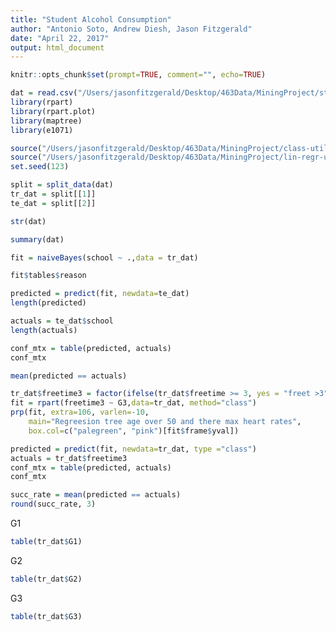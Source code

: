 ```yaml
---
title: "Student Alcohol Consumption"
author: "Antonio Soto, Andrew Diesh, Jason Fitzgerald"
date: "April 22, 2017"
output: html_document
---
```


```r
knitr::opts_chunk$set(prompt=TRUE, comment="", echo=TRUE)
```


```r
dat = read.csv("/Users/jasonfitzgerald/Desktop/463Data/MiningProject/student-por.csv", stringsAsFactors = T)
library(rpart)
library(rpart.plot)
library(maptree)
library(e1071)

source("/Users/jasonfitzgerald/Desktop/463Data/MiningProject/class-util.R")
source("/Users/jasonfitzgerald/Desktop/463Data/MiningProject/lin-regr-util.R")
set.seed(123)
```

```r
split = split_data(dat)
tr_dat = split[[1]]
te_dat = split[[2]]
```

```r
str(dat)
```


```r
summary(dat)
```

```r
fit = naiveBayes(school ~ .,data = tr_dat)
```

```r
fit$tables$reason
```

```r
predicted = predict(fit, newdata=te_dat)
length(predicted)

actuals = te_dat$school
length(actuals)
```
```r
conf_mtx = table(predicted, actuals)
conf_mtx
```
```r
mean(predicted == actuals)
```


```r
tr_dat$freetime3 = factor(ifelse(tr_dat$freetime >= 3, yes = "freet >3", no = 'freet < 3'))
fit = rpart(freetime3 ~ G3,data=tr_dat, method="class")
prp(fit, extra=106, varlen=-10,
    main="Regreesion tree age over 50 and there max heart rates",
    box.col=c("palegreen", "pink")[fit$frame$yval])
```

```r
predicted = predict(fit, newdata=tr_dat, type ="class")
actuals = tr_dat$freetime3
conf_mtx = table(predicted, actuals)
conf_mtx
```

```r
succ_rate = mean(predicted == actuals)
round(succ_rate, 3)
```



G1
```r
table(tr_dat$G1)

```
G2
```r
table(tr_dat$G2)

```
G3
```r

table(tr_dat$G3)
```


